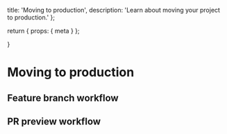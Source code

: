   title: 'Moving to production',
  description:
    'Learn about moving your project to production.'
};

  return {
    props: {
      meta
    }
  };

}

# Moving to production

## Feature branch workflow

## PR preview workflow
